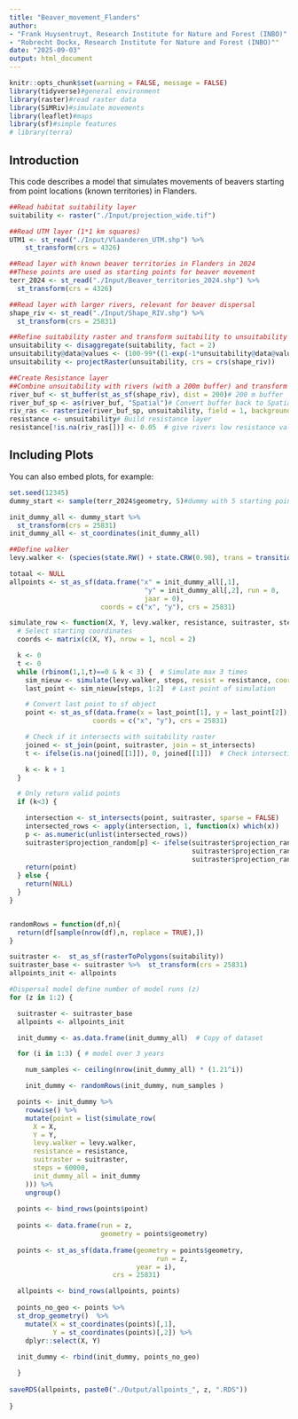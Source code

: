 ```yaml
---
title: "Beaver_movement_Flanders"
author: 
- "Frank Huysentruyt, Research Institute for Nature and Forest (INBO)"
- "Robrecht Dockx, Research Institute for Nature and Forest (INBO)""
date: "2025-09-03"
output: html_document
---
```


```r
knitr::opts_chunk$set(warning = FALSE, message = FALSE)
library(tidyverse)#general environment
library(raster)#read raster data
library(SiMRiv)#simulate movements
library(leaflet)#maps
library(sf)#simple features
# library(terra)
```

## Introduction

This code describes a model that simulates movements of beavers starting from point locations (known territories) in Flanders. 

```r
##Read habitat suitability layer
suitability <- raster("./Input/projection_wide.tif")

##Read UTM layer (1*1 km squares)
UTM1 <- st_read("./Input/Vlaanderen_UTM.shp") %>% 
    st_transform(crs = 4326)

##Read layer with known beaver territories in Flanders in 2024
##These points are used as starting points for beaver movement
terr_2024 <- st_read("./Input/Beaver_territories_2024.shp") %>%
  st_transform(crs = 4326)

##Read layer with larger rivers, relevant for beaver dispersal
shape_riv <- st_read("./Input/Shape_RIV.shp") %>% 
  st_transform(crs = 25831)

##Refine suitability raster and transform suitability to unsuitability according to the relation described by Carroll (2020)
unsuitability <- disaggregate(suitability, fact = 2)
unsuitability@data@values <- (100-99*((1-exp(-1*unsuitability@data@values))/(1-exp(-1))))/100
unsuitability <- projectRaster(unsuitability, crs = crs(shape_riv))

##Create Resistance layer
##Combine unsuitability with rivers (with a 200m buffer) and transform to landscape resistance layer
river_buf <- st_buffer(st_as_sf(shape_riv), dist = 200)# 200 m buffer
river_buf_sp <- as(river_buf, "Spatial")# Convert buffer back to Spatial for raster::rasterize
riv_ras <- rasterize(river_buf_sp, unsuitability, field = 1, background = NA)# Rasterize onto base grid
resistance <- unsuitability# Build resistance layer
resistance[!is.na(riv_ras[])] <- 0.05  # give rivers low resistance value
```

## Including Plots

You can also embed plots, for example:

```r

set.seed(12345)
dummy_start <- sample(terr_2024$geometry, 5)#dummy with 5 starting points for demo

init_dummy_all <- dummy_start %>% 
  st_transform(crs = 25831)
init_dummy_all <- st_coordinates(init_dummy_all)

##Define walker
levy.walker <- (species(state.RW() + state.CRW(0.98), trans = transitionMatrix(0.1, 0.1)) + 40)*1000

totaal <- NULL
allpoints <- st_as_sf(data.frame("x" = init_dummy_all[,1],
                                  "y" = init_dummy_all[,2], run = 0, 
                                  jaar = 0),
                       coords = c("x", "y"), crs = 25831)

```

```r
simulate_row <- function(X, Y, levy.walker, resistance, suitraster, steps, init_dummy_all) {
  # Select starting coordinates
  coords <- matrix(c(X, Y), nrow = 1, ncol = 2)

  k <- 0
  t <- 0
  while (rbinom(1,1,t)==0 & k < 3) {  # Simulate max 3 times
    sim_nieuw <- simulate(levy.walker, steps, resist = resistance, coords = coords)
    last_point <- sim_nieuw[steps, 1:2]  # Last point of simulation

    # Convert last point to sf object
    point <- st_as_sf(data.frame(x = last_point[1], y = last_point[2]),
                     coords = c("x", "y"), crs = 25831)

    # Check if it intersects with suitability raster
    joined <- st_join(point, suitraster, join = st_intersects)
    t <- ifelse(is.na(joined[[1]]), 0, joined[[1]])  # Check intersection result

    k <- k + 1
  }

  # Only return valid points
  if (k<3) {

    intersection <- st_intersects(point, suitraster, sparse = FALSE)
    intersected_rows <- apply(intersection, 1, function(x) which(x))
    p <- as.numeric(unlist(intersected_rows))
    suitraster$projection_random[p] <- ifelse(suitraster$projection_random[p]>0.1,
                                              suitraster$projection_random[p]-0.1,
                                              suitraster$projection_random[p])
    return(point)
  } else {
    return(NULL)
  }
}


randomRows = function(df,n){
  return(df[sample(nrow(df),n, replace = TRUE),])
}
```

```r

suitraster <-  st_as_sf(rasterToPolygons(suitability))
suitraster_base <- suitraster %>%  st_transform(crs = 25831)
allpoints_init <- allpoints

#Dispersal model define number of model runs (z)
for (z in 1:2) {

  suitraster <- suitraster_base
  allpoints <- allpoints_init

  init_dummy <- as.data.frame(init_dummy_all)  # Copy of dataset

  for (i in 1:3) { # model over 3 years

    num_samples <- ceiling(nrow(init_dummy_all) * (1.21^i))

    init_dummy <- randomRows(init_dummy, num_samples )

  points <- init_dummy %>%
    rowwise() %>%
    mutate(point = list(simulate_row(
      X = X,
      Y = Y,
      levy.walker = levy.walker,
      resistance = resistance,
      suitraster = suitraster,
      steps = 60000,
      init_dummy_all = init_dummy
    ))) %>%
    ungroup()
  
  points <- bind_rows(points$point)
  
  points <- data.frame(run = z,
                       geometry = points$geometry)
  
  points <- st_as_sf(data.frame(geometry = points$geometry,
                                     run = z,
                                year = i),
                          crs = 25831)

  allpoints <- bind_rows(allpoints, points)
  
  points_no_geo <- points %>% 
  st_drop_geometry()  %>% 
    mutate(X = st_coordinates(points)[,1],
           Y = st_coordinates(points)[,2]) %>% 
    dplyr::select(X, Y)
  
  init_dummy <- rbind(init_dummy, points_no_geo)

  }
  
saveRDS(allpoints, paste0("./Output/allpoints_", z, ".RDS"))
  
}

```